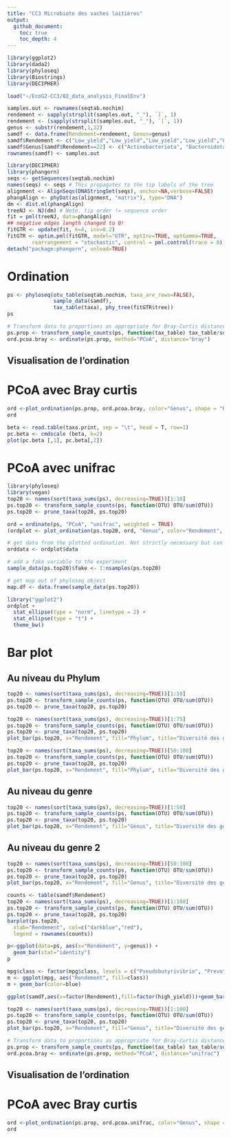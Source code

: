 ```yaml
---
title: "CC3 Microbiote des vaches laitières"
output: 
  github_document:
    toc: true
    toc_depth: 4
---
```


```r
library(ggplot2)
library(dada2)
library(phyloseq)
library(Biostrings)
library(DECIPHER)
```

```r
load("~/EcoG2-CC3/02_data_analysis_FinalEnv")
```

```r
samples.out <- rownames(seqtab.nochim)
rendement <- sapply(strsplit(samples.out, "_"), `[`, 1)
rendement <- (sapply(strsplit(samples.out, "_"), `[`, 1))
genus <- substr(rendement,1,22)
samdf <- data.frame(Rendement=rendement, Genus=genus)
samdf$Rendement <- c("Low_yield","Low_yield","Low_yield","Low_yield","Low_yield","Low_yield","Low_yield","Low_yield","Low_yield","Low_yield","Low_yield","High_yield","High_yield","High_yield","High_yield","High_yield","High_yield","High_yield","High_yield","High_yield","High_yield","High_yield")
samdf$Genus[samdf$Rendement==22] <- c("Actinobacteriota", "Bacteroidota", "Cyanobacteria", "Elusimicrobiota", "Fibrobacterota", "Firmicutes", "Patescibacteria", "Proteobacteria", "Synergistota", "Verrucomicrobiota")
rownames(samdf) <- samples.out
```


```r
library(DECIPHER)
library(phangorn)
seqs <- getSequences(seqtab.nochim)
names(seqs) <- seqs # This propagates to the tip labels of the tree
alignment <- AlignSeqs(DNAStringSet(seqs), anchor=NA,verbose=FALSE)
phangAlign <- phyDat(as(alignment, "matrix"), type="DNA")
dm <- dist.ml(phangAlign)
treeNJ <- NJ(dm) # Note, tip order != sequence order
fit = pml(treeNJ, data=phangAlign)
## negative edges length changed to 0!
fitGTR <- update(fit, k=4, inv=0.2)
fitGTR <- optim.pml(fitGTR, model="GTR", optInv=TRUE, optGamma=TRUE,
        rearrangement = "stochastic", control = pml.control(trace = 0))
detach("package:phangorn", unload=TRUE)
```



# Ordination  


```r
ps <- phyloseq(otu_table(seqtab.nochim, taxa_are_rows=FALSE), 
               sample_data(samdf), 
               tax_table(taxa), phy_tree(fitGTR$tree))
ps
```
```r
# Transform data to proportions as appropriate for Bray-Curtis distances
ps.prop <- transform_sample_counts(ps, function(tax_table) tax_table/sum(tax_table))
ord.pcoa.bray <- ordinate(ps.prop, method="PCoA", distance="bray")
```

## Visualisation de l'ordination

# PCoA avec Bray curtis 

```r
ord <-plot_ordination(ps.prop, ord.pcoa.bray, color="Genus", shape = "Rendement", title="Bray PCoA")
ord
```


```r
beta <- read.table(taxa.print, sep = "\t", head = T, row=1)
pc.beta <- cmdscale (beta, k=2)
plot(pc.beta [,1], pc.beta[,2])
```

# PCoA avec unifrac 
```r
library(phyloseq)
library(vegan)
top20 <- names(sort(taxa_sums(ps), decreasing=TRUE))[1:10]
ps.top20 <- transform_sample_counts(ps, function(OTU) OTU/sum(OTU))
ps.top20 <- prune_taxa(top20, ps.top20)

ord = ordinate(ps, "PCoA", "unifrac", weighted = TRUE)
(ordplot <- plot_ordination(ps.top20, ord, "Genus", color="Rendement", shape="SampleType", label="Genus"))

# get data from the plotted ordination. Not strictly necessary but can be useful
orddata <- ordplot$data

# add a fake variable to the experiment
sample_data(ps.top20)$fake <- 1:nsamples(ps.top20)

# get map out of phyloseq object 
map.df <- data.frame(sample_data(ps.top20))
```

```r
library("ggplot2")
ordplot + 
  stat_ellipse(type = "norm", linetype = 2) +
  stat_ellipse(type = "t") +
  theme_bw()
```


# Bar plot
## Au niveau du Phylum 

```r
top20 <- names(sort(taxa_sums(ps), decreasing=TRUE))[1:10]
ps.top20 <- transform_sample_counts(ps, function(OTU) OTU/sum(OTU))
ps.top20 <- prune_taxa(top20, ps.top20)
```

```r
top20 <- names(sort(taxa_sums(ps), decreasing=TRUE))[1:75]
ps.top20 <- transform_sample_counts(ps, function(OTU) OTU/sum(OTU))
ps.top20 <- prune_taxa(top20, ps.top20)
plot_bar(ps.top20, x="Rendement", fill="Phylum", title="Diversité des genre les plus abondants") +  facet_wrap(~Rendement, scales = "free")
```


```r
top20 <- names(sort(taxa_sums(ps), decreasing=TRUE))[50:100]
ps.top20 <- transform_sample_counts(ps, function(OTU) OTU/sum(OTU))
ps.top20 <- prune_taxa(top20, ps.top20)
plot_bar(ps.top20, x="Rendement", fill="Phylum", title="Diversité des genre les plus abondants") +  facet_wrap(~Rendement, scales = "free")
```


## Au niveau du genre 

```r
top20 <- names(sort(taxa_sums(ps), decreasing=TRUE))[1:50]
ps.top20 <- transform_sample_counts(ps, function(OTU) OTU/sum(OTU))
ps.top20 <- prune_taxa(top20, ps.top20)
plot_bar(ps.top20, x="Rendement", fill="Genus", title="Diversité des genre les plus abondants") +  facet_wrap(~Rendement, scales = "free")
```

## Au niveau du genre 2

```r
top20 <- names(sort(taxa_sums(ps), decreasing=TRUE))[50:100]
ps.top20 <- transform_sample_counts(ps, function(OTU) OTU/sum(OTU))
ps.top20 <- prune_taxa(top20, ps.top20)
plot_bar(ps.top20, x="Rendement", fill="Genus", title="Diversité des genre les plus abondants") +  facet_wrap(~Rendement, scales = "free")
```












```r
counts <- table(samdf$Rendement)
top20 <- names(sort(taxa_sums(ps), decreasing=TRUE))[1:100]
ps.top20 <- transform_sample_counts(ps, function(OTU) OTU/sum(OTU))
ps.top20 <- prune_taxa(top20, ps.top20)
barplot(ps.top20,
  xlab="Rendement", col=c("darkblue","red"),
  legend = rownames(counts))
```

```r
p<-ggplot(data=ps, aes(x="Rendement", y=genus)) +
  geom_bar(stat="identity")
p
```

```r
mpg$class <- factor(mpg$class, levels = c("Pseudobutyrivibrio", "Prevotella"))
m <- ggplot(mpg, aes("Rendement", fill=class))
m + geom_bar(color=blue)
```

```r
ggplot(samdf,aes(x=factor(Rendement),fill=factor(high_yield)))+geom_bar()
```


```r
top20 <- names(sort(taxa_sums(ps), decreasing=TRUE))[1:100]
ps.top20 <- transform_sample_counts(ps, function(OTU) OTU/sum(OTU))
ps.top20 <- prune_taxa(top20, ps.top20)
plot_bar(ps.top20, x="Rendement", fill="Genus", title="Diversité des genre les plus abondants") +  facet_grid(~Rendement, scales = "free", space = "free", labeller = as_labeller(ps.top20))
```



```r
# Transform data to proportions as appropriate for Bray-Curtis distances
ps.prop <- transform_sample_counts(ps, function(tax_table) tax_table/sum(tax_table))
ord.pcoa.bray <- ordinate(ps.prop, method="PCoA", distance="unifrac")
```

## Visualisation de l'ordination

# PCoA avec Bray curtis 

```r
ord <-plot_ordination(ps.prop, ord.pcoa.unifrac, color="Genus", shape = "Rendement", title="Bray PCoA")
ord
```









